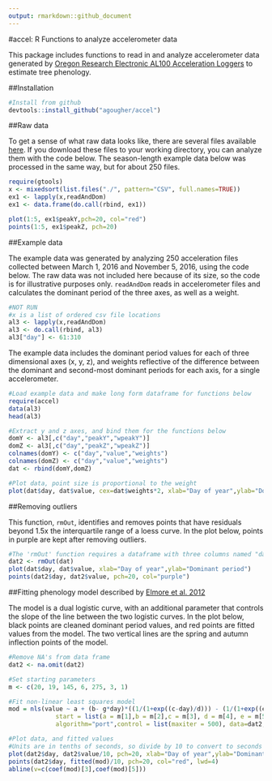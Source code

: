 ```yaml
---
output: rmarkdown::github_document
---
```


#accel: R Functions to analyze accelerometer data

This package includes functions to read in and analyze accelerometer data generated by [Oregon Research Electronic AL100 Acceleration Loggers](https://sites.google.com/site/oregonresearchelectronics/home) to estimate tree phenology.

##Installation
```r
#Install from github
devtools::install_github("agougher/accel")
```

##Raw data

To get a sense of what raw data looks like, there are several files available [here](https://github.com/agougher/Public-data/tree/master/accel). If you download these files to your working directory, you can analyze them with the code below. The season-length example data below was processed in the same way, but for about 250 files.

```r
require(gtools)
x <- mixedsort(list.files("./", pattern="CSV", full.names=TRUE))
ex1 <- lapply(x,readAndDom)
ex1 <- data.frame(do.call(rbind, ex1))

plot(1:5, ex1$peakY,pch=20, col="red")
points(1:5, ex1$peakZ, pch=20)

```



##Example data

The example data was generated by analyzing 250 acceleration files collected between March 1, 2016 and November 5, 2016, using the code below. The raw data was not included here because of its size, so the code is for illustrative purposes only. `readAndDom` reads in accelerometer files and calculates the dominant period of the three axes, as well as a weight.  
```r
#NOT RUN
#x is a list of ordered csv file locations
al3 <- lapply(x,readAndDom)
al3 <- do.call(rbind, al3)
al3["day"] <- 61:310
```

The example data includes the dominant period values for each of three dimensional axes (x, y, z), and weights reflective of the difference between the dominant and second-most dominant periods for each axis, for a single accelerometer.
```r
#Load example data and make long form dataframe for functions below
require(accel) 
data(al3)
head(al3)

#Extract y and z axes, and bind them for the functions below
domY <- al3[,c("day","peakY","wpeakY")]
domZ <- al3[,c("day","peakZ","wpeakZ")]
colnames(domY) <- c("day","value","weights")
colnames(domZ) <- c("day","value","weights")
dat <- rbind(domY,domZ)

#Plot data, point size is proportional to the weight
plot(dat$day, dat$value, cex=dat$weights*2, xlab="Day of year",ylab="Dominant period")
```

##Removing outliers

This function, `rmOut`, identifies and removes points that have residuals beyond 1.5x the interquartile range of a loess curve. In the plot below, points in purple are kept after removing outliers.
```r
#The 'rmOut' function requires a dataframe with three columns named "day","value", and "weights"
dat2 <- rmOut(dat)
plot(dat$day, dat$value, xlab="Day of year",ylab="Dominant period")
points(dat2$day, dat2$value, pch=20, col="purple")
```

##Fitting phenology model described by [Elmore et al. 2012](http://onlinelibrary.wiley.com/doi/10.1111/j.1365-2486.2011.02521.x/full)

The model is a dual logistic curve, with an additional parameter that controls the slope of the line between the two logistic curves. In the plot below, black points are cleaned dominant period values, and red points are fitted values from the model. The two vertical lines are the spring and autumn inflection points of the model.

```r
#Remove NA's from data frame
dat2 <- na.omit(dat2)

#Set starting parameters
m <- c(20, 19, 145, 6, 275, 3, 1)

#Fit non-linear least squares model
mod = nls(value ~ a + (b- g*day)*((1/(1+exp((c-day)/d))) - (1/(1+exp((e-day)/f)))), 
             start = list(a = m[1],b = m[2],c = m[3], d = m[4], e = m[5], f = m[6], g = m[7] ), 
             algorithm="port",control = list(maxiter = 500), data=dat2, weights=dat2$weights^2)

#Plot data, and fitted values
#Units are in tenths of seconds, so divide by 10 to convert to seconds
plot(dat2$day, dat2$value/10, pch=20, xlab="Day of year",ylab="Dominant period (s)")
points(dat2$day, fitted(mod)/10, pch=20, col="red", lwd=4)
abline(v=c(coef(mod)[3],coef(mod)[5]))
```

